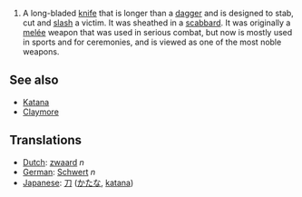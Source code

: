 #A long-bladed [[knife]] that is longer than a [[dagger]] and is designed to stab, cut and [[slash]] a victim.  It was sheathed in a [[scabbard]].  It was originally a [[melee|mel&eacute;e]] weapon that was used in serious combat, but now is mostly used in sports and for ceremonies, and is viewed as one of the most noble weapons.

==See also==
*[[Katana]]
*[[Claymore]]

==Translations==
*[[Dutch]]: [[zwaard]] ''n''
*[[German]]: [[Schwert]] ''n''
*[[Japanese]]: [[刀]] ([[かたな]], [[katana]])